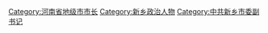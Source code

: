 [[Category:河南省地级市市长|Category:河南省地级市市长]]
[[Category:新乡政治人物|Category:新乡政治人物]]
[[Category:中共新乡市委副书记|Category:中共新乡市委副书记]]